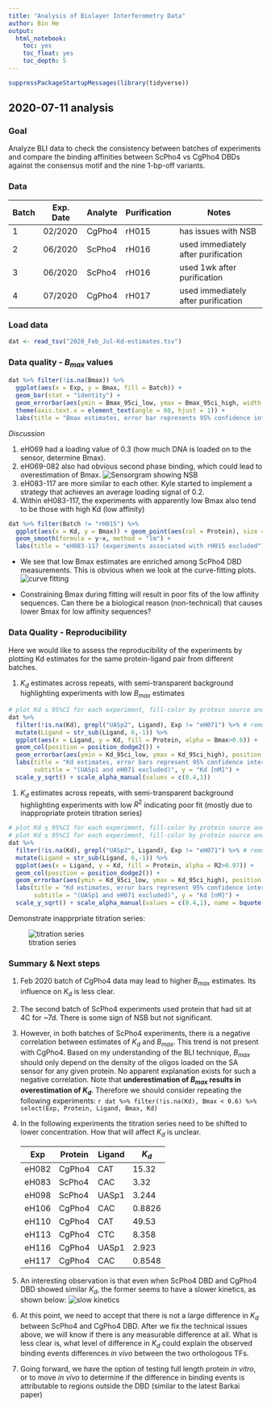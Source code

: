 ```yaml
---
title: "Analysis of Biolayer Interferometry Data"
author: Bin He
output: 
  html_notebook:
    toc: yes
    toc_float: yes
    toc_depth: 5
---
```


```r
suppressPackageStartupMessages(library(tidyverse))
```


## 2020-07-11 analysis
### Goal

Analyze BLI data to check the consistency between batches of experiments and compare the binding affinities between ScPho4 vs CgPho4 DBDs against the consensus motif and the nine 1-bp-off variants.

### Data

| Batch | Exp. Date | Analyte | Purification | Notes |
|-------|-----------|---------|--------|-------|
| 1 | 02/2020 | CgPho4 | rH015 | has issues with NSB |
| 2 | 06/2020 | ScPho4 | rH016 | used immediately after purification |
| 3 | 06/2020 | ScPho4 | rH016 | used 1wk after purification |
| 4 | 07/2020 | CgPho4 | rH017 | used immediately after purification |

### Load data
```r
dat <- read_tsv("2020_Feb_Jul-Kd-estimates.tsv")
```

### Data quality - $B_{max}$ values
```r
dat %>% filter(!is.na(Bmax)) %>% 
  ggplot(aes(x = Exp, y = Bmax, fill = Batch)) + 
  geom_bar(stat = "identity") + 
  geom_errorbar(aes(ymin = Bmax_95ci_low, ymax = Bmax_95ci_high, width = 0.5)) +
  theme(axis.text.x = element_text(angle = 60, hjust = 1)) + 
  labs(title = "Bmax estimates, error bar represents 95% confidence interval", x = "Experiment")
```
_Discussion_

1. eH069 had a loading value of 0.3 (how much DNA is loaded on to the sensor, determine Bmax).
1. eH069-082 also had obvious second phase binding, which could lead to overestimation of Bmax.
    ![Sensorgram showing NSB](imgs/20200710-rH015-CgPho4-sensorgram-NSB.png)
1. eH083-117 are more similar to each other. Kyle started to implement a strategy that achieves an average loading signal of 0.2.
1. Within eH083-117, the experiments with apparently low Bmax also tend to be those with high Kd (low affinity)

```r
dat %>% filter(Batch != "rH015") %>% 
  ggplot(aes(x = Kd, y = Bmax)) + geom_point(aes(col = Protein), size = 2.5) +
  geom_smooth(formula = y~x, method = "lm") +
  labs(title = "eH083-117 (experiments associated with rH015 excluded")
```

- We see that low Bmax estimates are enriched among ScPho4 DBD measurements. This is obvious when we look at the curve-fitting plots.
    ![curve fitting](imgs/20200711-rH016-ScPho4-curve-fit-show-lower-Bmax.png)

- Constraining Bmax during fitting will result in poor fits of the low affinity sequences. Can there be a biological reason (non-technical) that causes lower Bmax for low affinity sequences?

### Data Quality - Reproducibility

Here we would like to assess the reproducibility of the experiments by plotting Kd estimates for the same protein-ligand pair from different batches.

1. $K_d$ estimates across repeats, with semi-transparent background highlighting experiments with low $B_{max}$ estimates
```r
# plot Kd ± 95%CI for each experiment, fill-color by protein source and alpha (transparency) by Bmax estimates
dat %>%
  filter(!is.na(Kd), grepl("UASp2", Ligand), Exp != "eH071") %>% # remove UASp1 and a falty experiment 071
  mutate(Ligand = str_sub(Ligand, 6,-1)) %>% 
  ggplot(aes(x = Ligand, y = Kd, fill = Protein, alpha = Bmax>0.6)) + 
  geom_col(position = position_dodge2()) +
  geom_errorbar(aes(ymin = Kd_95ci_low, ymax = Kd_95ci_high), position = position_dodge2()) +
  labs(title = "Kd estimates, error bars represent 95% confidence intervals", 
       subtitle = "(UASp1 and eH071 excluded)", y = "Kd [nM]") +
  scale_y_sqrt() + scale_alpha_manual(values = c(0.4,1))
```

1. $K_d$ estimates across repeats, with semi-transparent background highlighting experiments with low $R^2$ indicating poor fit (mostly due to inappropriate protein titration series)
```r
# plot Kd ± 95%CI for each experiment, fill-color by protein source and alpha (transparency) by Bmax estimates
# plot Kd ± 95%CI for each experiment, fill-color by protein source and alpha (transparency) by fit R^2
dat %>%
  filter(!is.na(Kd), grepl("UASp2", Ligand), Exp != "eH071") %>% # remove UASp1 and a falty experiment 071
  mutate(Ligand = str_sub(Ligand, 6,-1)) %>% 
  ggplot(aes(x = Ligand, y = Kd, fill = Protein, alpha = R2>0.97)) + 
  geom_col(position = position_dodge2()) +
  geom_errorbar(aes(ymin = Kd_95ci_low, ymax = Kd_95ci_high), position = position_dodge2()) +
  labs(title = "Kd estimates, error bars represent 95% confidence intervals", 
       subtitle = "(UASp1 and eH071 excluded)", y = "Kd [nM]") +
  scale_y_sqrt() + scale_alpha_manual(values = c(0.4,1), name = bquote("Fit R"^"2"*" > 0.97"))
```
Demonstrate inapprpriate titration series:

![titration series](imgs/20200710-rH017-CgPho4-inappropriate-titration-series.png)

### Summary & Next steps

1. Feb 2020 batch of CgPho4 data may lead to higher $B_{max}$ estimates. Its influence on $K_d$ is less clear.
1. The second batch of ScPho4 experiments used protein that had sit at 4C for ~7d. There is some sign of NSB but not significant.
1. However, in both batches of ScPho4 experiments, there is a negative correlation between estimates of $K_d$ and $B_{max}$. This trend is not present with CgPho4. Based on my understanding of the BLI technique, $B_{max}$ should only depend on the density of the oligos loaded on the SA sensor for any given protein. No apparent explanation exists for such a negative correlation. Note that **underestimation of $B_{max}$ results in overestimation of $K_d$**. Therefore we should consider repeating the following experiments:
    `r dat %>% filter(!is.na(Kd), Bmax < 0.6) %>% select(Exp, Protein, Ligand, Bmax, Kd)`
1. In the following experiments the titration series need to be shifted to lower concentration. How that will affect $K_d$ is unclear.

    | Exp   | Protein | Ligand | $K_d$ |
    | ----- | ------- | ------ | ------|
    | eH082 | CgPho4  | CAT    | 15.32 |
    | eH083 | ScPho4  | CAC    | 3.32  |
    | eH098 | ScPho4  | UASp1  | 3.244 |
    | eH106 | CgPho4  | CAC    | 0.8826|
    | eH110 | CgPho4  | CAT    | 49.53 |
    | eH113 | CgPho4  | CTC    | 8.358 |
    | eH116 | CgPho4  | UASp1  | 2.923 |
    | eH117 | CgPho4  | CAC    | 0.8548|
1. An interesting observation is that even when ScPho4 DBD and CgPho4 DBD showed similar $K_d$, the former seems to have a slower kinetics, as shown below:
    ![slow kinetics](imgs/20200710-ScPho4vsCgPho4-slower-kinetics.png)

1. At this point, we need to accept that there is not a large difference in $K_d$ between ScPho4 and CgPho4 DBD. After we fix the technical issues above, we will know if there is any measurable difference at all. What is less clear is, what level of difference in $K_d$ could explain the observed binding events differences _in vivo_ between the two orthologous TFs.
1. Going forward, we have the option of testing full length protein _in vitro_, or to move _in vivo_ to determine if the difference in binding events is attributable to regions outside the DBD (similar to the latest Barkai paper)